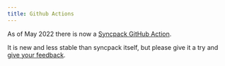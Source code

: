 ```yaml
---
title: Github Actions
---
```


As of May 2022 there is now a [Syncpack GitHub Action](HREF_SYNCPACK_GITHUB_ACTION).

It is new and less stable than syncpack itself, but please give it a try and [give your feedback](HREF_NEW_ISSUE).
